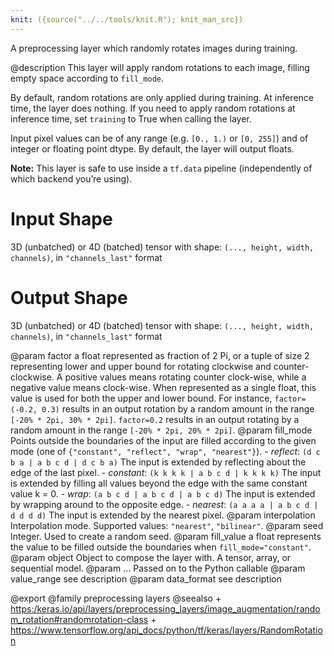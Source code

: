 ```yaml
---
knit: ({source("../../tools/knit.R"); knit_man_src})
---
```

A preprocessing layer which randomly rotates images during training.

@description
This layer will apply random rotations to each image, filling empty space
according to `fill_mode`.

By default, random rotations are only applied during training.
At inference time, the layer does nothing. If you need to apply random
rotations at inference time, set `training` to True when calling the layer.

Input pixel values can be of any range (e.g. `[0., 1.)` or `[0, 255]`) and
of integer or floating point dtype.
By default, the layer will output floats.

**Note:** This layer is safe to use inside a `tf.data` pipeline
(independently of which backend you're using).

# Input Shape
3D (unbatched) or 4D (batched) tensor with shape:
`(..., height, width, channels)`, in `"channels_last"` format

# Output Shape
3D (unbatched) or 4D (batched) tensor with shape:
`(..., height, width, channels)`, in `"channels_last"` format

@param factor a float represented as fraction of 2 Pi, or a tuple of size 2
    representing lower and upper bound for rotating clockwise and
    counter-clockwise. A positive values means rotating
    counter clock-wise,
    while a negative value means clock-wise.
    When represented as a single
    float, this value is used for both the upper and lower bound.
    For instance, `factor=(-0.2, 0.3)`
    results in an output rotation by a random
    amount in the range `[-20% * 2pi, 30% * 2pi]`.
    `factor=0.2` results in an
    output rotating by a random amount
    in the range `[-20% * 2pi, 20% * 2pi]`.
@param fill_mode Points outside the boundaries of the input are filled
    according to the given mode
    (one of `{"constant", "reflect", "wrap", "nearest"}`).
    - *reflect*: `(d c b a | a b c d | d c b a)`
        The input is extended by reflecting about
        the edge of the last pixel.
    - *constant*: `(k k k k | a b c d | k k k k)`
        The input is extended by
        filling all values beyond the edge with
        the same constant value k = 0.
    - *wrap*: `(a b c d | a b c d | a b c d)` The input is extended by
        wrapping around to the opposite edge.
    - *nearest*: `(a a a a | a b c d | d d d d)`
        The input is extended by the nearest pixel.
@param interpolation Interpolation mode. Supported values: `"nearest"`,
    `"bilinear"`.
@param seed Integer. Used to create a random seed.
@param fill_value a float represents the value to be filled outside
    the boundaries when `fill_mode="constant"`.
@param object Object to compose the layer with. A tensor, array, or sequential model.
@param ... Passed on to the Python callable
@param value_range see description
@param data_format see description

@export
@family preprocessing layers
@seealso
+ <https:/keras.io/api/layers/preprocessing_layers/image_augmentation/random_rotation#randomrotation-class>
+ <https://www.tensorflow.org/api_docs/python/tf/keras/layers/RandomRotation>
